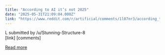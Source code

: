 ```yaml
---
title: "According to AI it’s not 2025"
date: "2025-05-31T21:09:04.000Z"
link: "https://www.reddit.com/r/artificial/comments/1l07nr3/according_to_ai_its_not_2025/"
---
```


L
    submitted by    /u/Stunning-Structure-8  
 [link]   [comments]

[Read more](https://www.reddit.com/r/artificial/comments/1l07nr3/according_to_ai_its_not_2025/)
